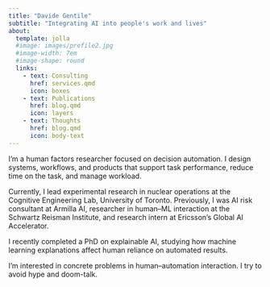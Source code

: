 ```yaml
---
title: "Davide Gentile"
subtitle: "Integrating AI into people's work and lives"
about:
  template: jolla
  #image: images/profile2.jpg
  #image-width: 7em
  #image-shape: round
  links:
    - text: Consulting
      href: services.qmd
      icon: boxes
    - text: Publications
      href: blog.qmd
      icon: layers
    - text: Thoughts
      href: blog.qmd
      icon: body-text
---
```


I'm a human factors researcher focused on decision automation. I design systems, workflows, and products that support task performance, reduce time on the task, and manage workload.

Currently, I lead experimental research in nuclear operations at the Cognitive Engineering Lab, University of Toronto. Previously, I was AI risk consultant at Armilla AI, researcher in human--ML interaction at the Schwartz Reisman Institute, and research intern at Ericsson's Global AI Accelerator.

I recently completed a PhD on explainable AI, studying how machine learning explanations affect human reliance on automated results.

I'm interested in concrete problems in human--automation interaction. I try to avoid hype and doom-talk.
